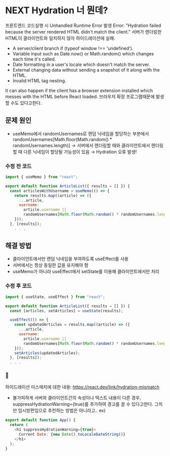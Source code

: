 # NEXT Hydration 너 뭔데?

프론트엔드 코드실행 시 Unhandled Runtime Error 발생
Error: "Hydration failed because the server rendered HTML didn't match the client."
서버가 렌더링한 HTML이 클라이언트와 일치하지 않아 하이드레이션에 실패.

- A server/client branch if (typeof window !== 'undefined').
- Variable input such as Date.now() or Math.random() which changes each time it's called.
- Date formatting in a user's locale which doesn't match the server.
- External changing data without sending a snapshot of it along with the HTML.
- Invalid HTML tag nesting.

It can also happen if the client has a browser extension installed which messes with the HTML before React loaded.
브라우저 확장 프로그램때문에 발생할 수도 있다고한다.

## 문제 원인

- useMemo에서 randomUsernames로 랜덤 닉네임을 할당하는 부분에서
  randomUsernames[Math.floor(Math.random() * randomUsernames.length)]
  → 서버에서 렌더링할 때와 클라이언트에서 렌더링할 때 다른 닉네임이 할당될 가능성이 있음
  → Hydration 오류 발생!

### 수정 전 코드

```js
import { useMemo } from "react";

export default function ArticleList({ results = [] }) {
  const articlesWithUsername = useMemo(() => {
    return results.map((article) => ({
      ...article,
      username:
        article.username ||
        randomUsernames[Math.floor(Math.random() * randomUsernames.length)],
    }));
  }, [results]);
    . . .
```

## 해결 방법

- 클라이언트에서만 랜덤 닉네임을 부여하도록 useEffect를 사용
- 서버에서는 항상 동일한 값을 유지해야 함
- useMemo가 아니라 useEffect에서 setState를 이용해 클라이언트에서만 처리

### 수정 후 코드

```js
import { useState, useEffect } from "react";

export default function ArticleList({ results = [] }) {
  const [articles, setArticles] = useState(results);

  useEffect(() => {
    const updatedArticles = results.map((article) => ({
      ...article,
      username:
        article.username ||
        randomUsernames[Math.floor(Math.random() * randomUsernames.length)],
    }));
    setArticles(updatedArticles);
  }, [results]);
  . . .
```

### 📝

하이드레이션 미스매치에 대한 내용: https://react.dev/link/hydration-mismatch

- 불가피하게 서버와 클라이언트간의 속성이나 텍스트 내용이 다른 경우, suppressHydrationWarning={true}를 추가하여 경고를 끌 수 있다고한다.
  그치만 임시방편임으로 추천하는 방법은 아니라고..
  ex)

```js
export default function App() {
  return (
    <h1 suppressHydrationWarning={true}>
      Current Date: {new Date().toLocaleDateString()}
    </h1>
  );
}
```
